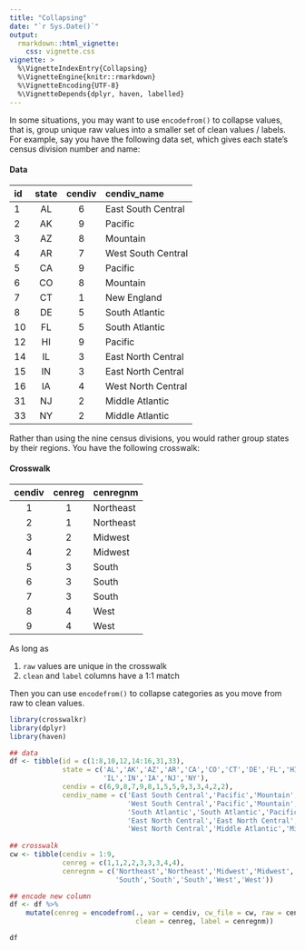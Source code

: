 ```yaml
---
title: "Collapsing"
date: "`r Sys.Date()`"
output: 
  rmarkdown::html_vignette:
    css: vignette.css
vignette: >
  %\VignetteIndexEntry{Collapsing}
  %\VignetteEngine{knitr::rmarkdown}
  %\VignetteEncoding{UTF-8}
  %\VignetteDepends{dplyr, haven, labelled}
---
```


In some situations, you may want to use `encodefrom()` to collapse
values, that is, group unique raw values into a smaller set of clean
values / labels. For example, say you have the following data set,
which gives each state's census division number and name:

#### Data

|id|state|cendiv|cendiv_name|
|:-|:---:|:----:|:----------|
|1|AL|6|East South Central|
|2|AK|9|Pacific|
|3|AZ|8|Mountain|
|4|AR|7|West South Central|
|5|CA|9|Pacific|
|6|CO|8|Mountain|
|7|CT|1|New England|
|8|DE|5|South Atlantic|
|10|FL|5|South Atlantic|
|12|HI|9|Pacific|
|14|IL|3|East North Central|
|15|IN|3|East North Central|
|16|IA|4|West North Central|
|31|NJ|2|Middle Atlantic|
|33|NY|2|Middle Atlantic|

Rather than using the nine census divisions, you would rather group
states by their regions. You have the following crosswalk:

#### Crosswalk
|cendiv|cenreg|cenregnm|
|:----:|:----:|:-------|
|1|1|Northeast|
|2|1|Northeast|
|3|2|Midwest|
|4|2|Midwest|
|5|3|South|
|6|3|South|
|7|3|South|
|8|4|West| 
|9|4|West|

As long as

1. `raw` values are unique in the crosswalk
2. `clean` and `label` columns have a 1:1 match

Then you can use `encodefrom()` to collapse categories as you move
from raw to clean values.

```r
library(crosswalkr)
library(dplyr)
library(haven)
```

```r
## data
df <- tibble(id = c(1:8,10,12,14:16,31,33),
             state = c('AL','AK','AZ','AR','CA','CO','CT','DE','FL','HI',
                       'IL','IN','IA','NJ','NY'),
			 cendiv = c(6,9,8,7,9,8,1,5,5,9,3,3,4,2,2),
			 cendiv_name = c('East South Central','Pacific','Mountain',
                             'West South Central','Pacific','Mountain','New England',
                             'South Atlantic','South Atlantic','Pacific',
                             'East North Central','East North Central',
                             'West North Central','Middle Atlantic','Middle Atlantic'))
			 
## crosswalk
cw <- tibble(cendiv = 1:9,
             cenreg = c(1,1,2,2,3,3,3,4,4),
             cenregnm = c('Northeast','Northeast','Midwest','Midwest',
                          'South','South','South','West','West'))
```

```r
## encode new column
df <- df %>%
    mutate(cenreg = encodefrom(., var = cendiv, cw_file = cw, raw = cendiv,
                               clean = cenreg, label = cenregnm))
```
```r
df
```

